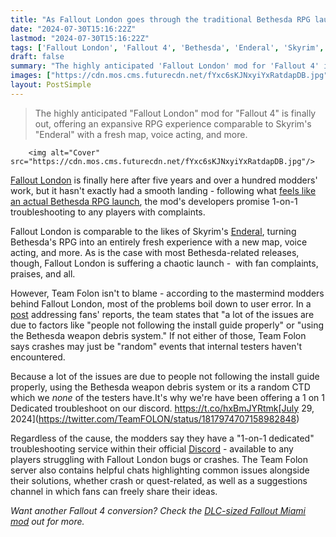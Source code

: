 ```yaml
---
title: "As Fallout London goes through the traditional Bethesda RPG launch, modders offer 1-to-1 troubleshooting as fans aren't 'following the install guide properly'"
date: "2024-07-30T15:16:22Z"
lastmod: "2024-07-30T15:16:22Z"
tags: ['Fallout London', 'Fallout 4', 'Bethesda', 'Enderal', 'Skyrim', 'Fallout Miami']
draft: false
summary: "The highly anticipated 'Fallout London' mod for 'Fallout 4' is finally out, offering an expansive RPG experience comparable to Skyrim's 'Enderal' with a fresh map, voice acting, and more."
images: ["https://cdn.mos.cms.futurecdn.net/fYxc6sKJNxyiYxRatdapDB.jpg"]
layout: PostSimple
---
```

> The highly anticipated "Fallout London" mod for "Fallout 4" is finally out, offering an expansive RPG experience comparable to Skyrim's "Enderal" with a fresh map, voice acting, and more.


        <img alt="Cover" src="https://cdn.mos.cms.futurecdn.net/fYxc6sKJNxyiYxRatdapDB.jpg"/>
        
[<u>Fallout London</u>](https://www.gamesradar.com/games/fallout/almost-100-modders-spent-5-years-making-fallout-london-an-rpg-mod-so-expansive-its-creators-call-it-fallout-45/) is finally here after five years and over a hundred modders' work, but it hasn't exactly had a smooth landing - following what [<u>feels like an actual Bethesda RPG launch</u>](https://www.gamesradar.com/games/fallout/fallout-london-feels-like-an-actual-bethesda-rpg-launch-heaps-of-praise-mixed-in-with-plenty-of-crash-complaints/), the mod's developers promise 1-on-1 troubleshooting to any players with complaints.

Fallout London is comparable to the likes of Skyrim's [<u>Enderal</u>](https://www.gamesradar.com/a-better-skyrim-than-skyrim-for-free-steam-reviews-are-going-nuts-over-this-free-mod-for-skyrim-that-turns-it-into-a-completely-new-open-world-rpg/), turning Bethesda's RPG into an entirely fresh experience with a new map, voice acting, and more. As is the case with most Bethesda-related releases, though, Fallout London is suffering a chaotic launch -  with fan complaints, praises, and all.

However, Team Folon isn't to blame - according to the mastermind modders behind Fallout London, most of the problems boil down to user error. In a [post](https://x.com/TeamFOLON/status/1817974707158982848?t=A58ZOGgE5-KeSl98CAACAw&s=19) addressing fans' reports, the team states that "a lot of the issues are due to factors like "people not following the install guide properly" or "using the Bethesda weapon debris system." If not either of those, Team Folon says crashes may just be "random" events that internal testers haven't encountered.

Because a lot of the issues are due to people not following the install guide properly, using the Bethesda weapon debris system or its a random CTD which we *none* of the testers have.It's why we're have been offering a 1 on 1 Dedicated troubleshoot on our discord. https://t.co/hxBmJYRtmk[July 29, 2024](https://twitter.com/TeamFOLON/status/1817974707158982848)

Regardless of the cause, the modders say they have a "1-on-1 dedicated" troubleshooting service within their official [<u>Discord</u>](https://discord.com/invite/GtmKaR8) - available to any players struggling with Fallout London bugs or crashes. The Team Folon server also contains helpful chats highlighting common issues alongside their solutions, whether crash or quest-related, as well as a suggestions channel in which fans can freely share their ideas.

*Want another Fallout 4 conversion? Check the *[<u><em>DLC-sized Fallout Miami mod</em></u>](https://www.gamesradar.com/games/fallout/as-fallout-tv-show-hype-continues-but-fallout-4s-new-gen-upgrade-falters-the-dlc-sized-fallout-miami-mod-takes-the-post-apocalypse-to-the-beach-with-a-new-trailer/)* out for more.*
        